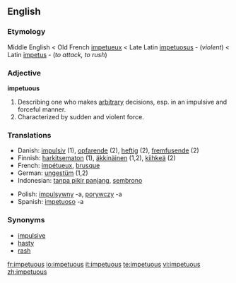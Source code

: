 ==English==

===Etymology===

Middle English < Old French [[impetueux]] < Late Latin [[impetuosus]] - (''violent'') < Latin [[impetus]] - (''to attack, to rush'') 

=== Adjective ===

'''impetuous'''

# Describing one who makes [[arbitrary]] decisions, esp. in an impulsive and forceful manner.
# Characterized by sudden and violent force.

=== Translations ===
{{top}}
<!--languages from A to I go here-->
*Danish: [[impulsiv]] (1), [[opfarende]] (2), [[heftig]] (2), [[fremfusende]] (2)
*Finnish: [[harkitsematon]] (1), [[äkkinäinen]] (1,2), [[kiihkeä]] (2)
*French: [[impétueux]], [[brusque]]
*German: [[ungestüm]] (1,2)
*Indonesian: [[tanpa pikir panjang]], [[sembrono]]
{{mid}}
<!--languages from J to Z go here-->
*Polish: [[impulsywny]] -a, [[porywczy]] -a
*Spanish: [[impetuoso]] -a
{{bottom}}

=== Synonyms ===
*[[impulsive]]
*[[hasty]]
*[[rash]]

[[fr:impetuous]]
[[io:impetuous]]
[[it:impetuous]]
[[te:impetuous]]
[[vi:impetuous]]
[[zh:impetuous]]